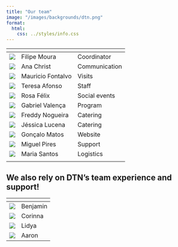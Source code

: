 ```yaml
---
title: "Our team"
image: "/images/backgrounds/dtn.png"
format:
  html:
    css: ../styles/info.css
---
```


| <span class="table-team"></span> | | |
| -- | -- | --------- |
| ![](/images/team/fmoura.png) | Filipe Moura | Coordinator |
| ![](/images/team/achrist.png) | Ana Christ | Communication |
| ![](/images/team/mfontalvo.png) | Mauricio Fontalvo | Visits |
| ![](/images/team/tafonso.png) | Teresa Afonso | Staff |
| ![](/images/team/rfelix.png) | Rosa Félix | Social events |
| ![](/images/team/gvalenca.png) | Gabriel Valença | Program |
| ![](/images/team/fnogueira.png) | Freddy Nogueira | Catering |
| ![](/images/team/jlucena.png) | Jéssica Lucena | Catering |
| ![](/images/team/gmatos.png) | Gonçalo Matos | Website |
| ![](/images/team/mpires.png) | Miguel Pires | Support |
| ![](/images/team/maria.png) | Maria Santos | Logistics |
|  |  |  |


## We also rely on DTN’s team experience and support!
| <span class="table-team table-team-secondary"></span> | |
| -- | -- |
| ![](/images/team/benjamin.png) | Benjamin | 
| ![](/images/team/corinna.png) | Corinna | 
| ![](/images/team/lidya.png) | Lidya | 
| ![](/images/team/aaron.png) | Aaron | 

